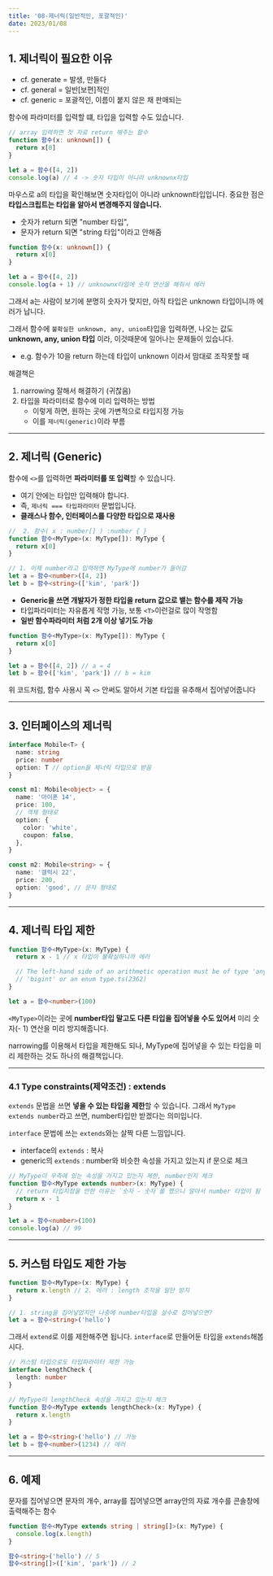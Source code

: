 ```yaml
---
title: '08-제너릭(일반적인, 포괄적인)'
date: 2023/01/08
---
```


## 1. 제너릭이 필요한 이유

- cf. generate = 발생, 만들다
- cf. general = 일반[보편]적인
- cf. generic = 포괄적인, 이름이 붙지 않은 채 판매되는

함수에 파라미터를 입력할 떄, 타입을 입력할 수도 있습니다.

```typescript
// array 입력하면 첫 자료 return 해주는 함수
function 함수(x: unknown[]) {
  return x[0]
}

let a = 함수([4, 2])
console.log(a) // 4 -> 숫자 타입이 아니라 unknownx타입
```

마우스로 a의 타입을 확인해보면 숫자타입이 아니라 unknown타입입니다.
중요한 점은 **타입스크립트는 타입을 알아서 변경해주지 않습니다.**

- 숫자가 return 되면 "number 타입",
- 문자가 return 되면 "string 타입"이라고 안해줌

```typescript
function 함수(x: unknown[]) {
  return x[0]
}

let a = 함수([4, 2])
console.log(a + 1) // unknownx타입에 숫자 연산을 해줘서 에러
```

그래서 a는 사람이 보기에 분명히 숫자가 맞지만, 아직 타입은 unknown 타입이니까 에러가 납니다.

그래서 함수에 `불확실한 unknown, any, union`타입을 입력하면,
나오는 값도 **unknown, any, union 타입** 이라, 이것때문에 일어나는 문제들이 있습니다.

- e.g. 함수가 10을 return 하는데 타입이 unknown 이라서 맘대로 조작못할 때

해결책은

1. narrowing 잘해서 해결하기 (귀찮음)
2. 타입을 파라미터로 함수에 미리 입력하는 방법
   - 이렇게 하면, 원하는 곳에 가변적으로 타입지정 가능
   - 이를 `제너릭(generic)`이라 부름

---

## 2. 제너릭 (Generic)

함수에 `<>`를 입력하면 **파라미터를 또 입력**할 수 있습니다.

- 여기 안에는 타입만 입력해야 합니다.
- 즉, `제너릭 === 타입파라미터` 문법입니다.
- **클래스나 함수, 인터페이스를 다양한 타입으로 재사용**

```typescript
//  2. 함수( x : number[] ) :number { }
function 함수<MyType>(x: MyType[]): MyType {
  return x[0]
}

// 1. 이제 number라고 입력하면 MyType에 number가 들어감
let a = 함수<number>([4, 2])
let b = 함수<string>(['kim', 'park'])
```

- **Generic을 쓰면 개발자가 정한 타입을 return 값으로 뱉는 함수를 제작 가능**
- 타입파라미터는 자유롭게 작명 가능, 보통 `<T>`이런걸로 많이 작명함
- **일반 함수파라미터 처럼 2개 이상 넣기도 가능**

```typescript
function 함수<MyType>(x: MyType[]): MyType {
  return x[0]
}

let a = 함수([4, 2]) // a = 4
let b = 함수(['kim', 'park']) // b = kim
```

위 코드처럼, 함수 사용시 꼭 `<>` 안써도 알아서 기본 타입을 유추해서 집어넣어줍니다

---

## 3. 인터페이스의 제너릭

```typescript
interface Mobile<T> {
  name: string
  price: number
  option: T // option을 제너릭 타입으로 받음
}

const m1: Mobile<object> = {
  name: '아이폰 14',
  price: 100,
  // 객체 형태로
  option: {
    color: 'white',
    coupon: false,
  },
}

const m2: Mobile<string> = {
  name: '갤럭시 22',
  price: 200,
  option: 'good', // 문자 형태로
}
```

---

## 4. 제너릭 타입 제한

```typescript
function 함수<MyType>(x: MyType) {
  return x - 1 // x 타입이 불확실하니까 에러

  // The left-hand side of an arithmetic operation must be of type 'any', 'number',
  // 'bigint' or an enum type.ts(2362)
}

let a = 함수<number>(100)
```

`<MyType>`이라는 곳에 **number타입 말고도 다른 타입을 집어넣을 수도 있어서**
미리 숫자(- 1) 연산을 미리 방지해줍니다.

narrowing를 이용해서 타입을 제한해도 되나,
MyType에 집어넣을 수 있는 타입을 미리 제한하는 것도 하나의 해결책입니다.

---

### 4.1 Type constraints(제약조건) : extends

`extends` 문법을 쓰면 **넣을 수 있는 타입을 제한**할 수 있습니다.
그래서 `MyType extends number`라고 쓰면, number타입만 받겠다는 의미입니다.

`interface` 문법에 쓰는 `extends`와는 살짝 다른 느낌입니다.

- interface의 `extends` : 복사
- generic의 `extends` : number와 비슷한 속성을 가지고 있는지 if 문으로 체크

```typescript
// MyType이 우측에 있는 속성을 가지고 있는지 제한, number인지 체크
function 함수<MyType extends number>(x: MyType) {
  // return 타입지정을 안한 이유는 `숫자 - 숫자`를 했으니 알아서 number 타입이 됨
  return x - 1
}

let a = 함수<number>(100)
console.log(a) // 99
```

---

## 5. 커스텀 타입도 제한 가능

```typescript
function 함수<MyType>(x: MyType) {
  return x.length // 2. 에러 : length 조작을 일단 방지
}

// 1. string을 집어넣었지만 나중에 number타입을 실수로 집어넣으면?
let a = 함수<string>('hello')
```

그래서 `extend`로 이를 제한해주면 됩니다. `interface`로 만들어둔 타입을 `extends`해봅시다.

```typescript
// 커스텀 타입으로도 타입파라미터 제한 가능
interface lengthCheck {
  length: number
}

// MyType이 lengthCheck 속성을 가지고 있는지 체크
function 함수<MyType extends lengthCheck>(x: MyType) {
  return x.length
}

let a = 함수<string>('hello') // 가능
let b = 함수<number>(1234) // 에러
```

---

## 6. 예제

문자를 집어넣으면 문자의 개수, array를 집어넣으면 array안의 자료 개수를 콘솔창에 출력해주는 함수

```typescript
function 함수<MyType extends string | string[]>(x: MyType) {
  console.log(x.length)
}

함수<string>('hello') // 5
함수<string[]>(['kim', 'park']) // 2
```
